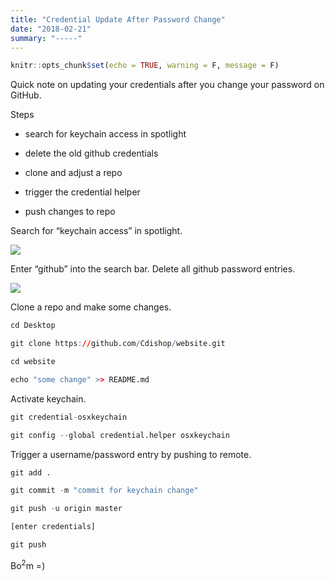 ```yaml
---
title: "Credential Update After Password Change"
date: "2018-02-21"
summary: "-----"
---
```


```r
knitr::opts_chunk$set(echo = TRUE, warning = F, message = F)
```

Quick note on updating your credentials after you change your password on GitHub. 

Steps

* search for keychain access in spotlight

* delete the old github credentials

* clone and adjust a repo

* trigger the credential helper

* push changes to repo



Search for "keychain access" in spotlight.

![](spotlight.png)

Enter "github" into the search bar. Delete all github password entries.

![](keychain.png)

Clone a repo and make some changes.

```r

cd Desktop

git clone https://github.com/Cdishop/website.git

cd website

echo "some change" >> README.md

```

Activate keychain.

```r

git credential-osxkeychain

git config --global credential.helper osxkeychain

```

Trigger a username/password entry by pushing to remote.

```r

git add .

git commit -m "commit for keychain change"

git push -u origin master

[enter credentials]

git push

```


Bo$^2$m =)